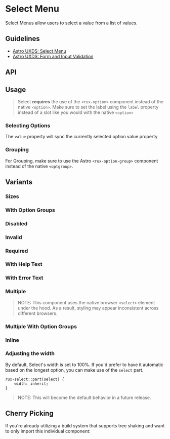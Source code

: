
<Meta of={SelectStories} />

# Select Menu

Select Menus allow users to select a value from a list of values.

## Guidelines

* [Astro UXDS: Select Menu](https://astrouxds.com/components/select/)
* [Astro UXDS: Form and Input Validation](https://www.astrouxds.com/ui-components/validation)

<Canvas of={SelectStories.Default} />

## API

<Controls />

## Usage

> Select **requires** the use of the `<rux-option>` component instead of the native `<option>`. Make sure to set the label using the `label` property instead of a slot like you would with the native `<option>`

### Selecting Options

The `value` property will sync the currently selected option value property

### Grouping

For Grouping, make sure to use the Astro `<rux-option-group>` component instead of the native `<optgroup>`.

## Variants

### Sizes

<Canvas of={SelectStories.Sizes} />

### With Option Groups

<Canvas of={SelectStories.WithOptionGroups} />

### Disabled

<Canvas of={SelectStories.Disabled} />

### Invalid

<Canvas of={SelectStories.Invalid} />

### Required

<Canvas of={SelectStories.Required} />

### With Help Text

<Canvas of={SelectStories.WithHelpText} />

### With Error Text

<Canvas of={SelectStories.WithErrorText} />

### Multiple

> NOTE: This component uses the native browser `<select>` element under the hood.
> As a result, styling may appear inconsistent across different browsers.

<Canvas of={SelectStories.Multiple} />

### Multiple With Option Groups

<Canvas of={SelectStories.MultipleWithOptionGroups} />

### Inline

<Canvas of={SelectStories.Inline} />

### Adjusting the width

By default, Select's width is set to 100%. If you'd prefer to have it automatic based on the longest option, you can make use of the `select` part.

```
rux-select::part(select) {
    width: inherit;
}
```

> NOTE: This will become the default behavior in a future release.

<Canvas of={SelectStories.Width} />

## Cherry Picking

If you're already utilizing a build system that supports tree shaking and want to only import this individual component:

```js
import { RuxSelect } from '@astrouxds/astro-web-components/dist/components/rux-select'
import { RuxOption } from '@astrouxds/astro-web-components/dist/components/rux-option'

customElements.define('rux-select', RuxSelect)
customElements.define('rux-option', RuxOption)

// Optional
//import { RuxOptionGroup } from '@astrouxds/astro-web-components/rux-option-group'
//customElements.define('rux-option-group', RuxOptionGroup)
```
